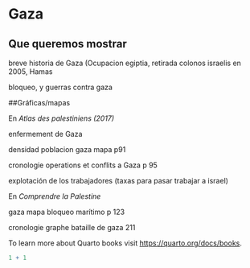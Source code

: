 # Gaza

## Que queremos mostrar

breve historia de Gaza (Ocupacion egiptia, retirada colonos israelis en 2005, Hamas

bloqueo, y guerras contra gaza

##Gráficas/mapas

En *Atlas des palestiniens (2017)*

enfermement de Gaza

densidad poblacion gaza mapa p91

cronologie operations et conflits a Gaza p 95

explotación de los trabajadores (taxas para pasar trabajar a israel)

En 	*Comprendre la Palestine*

gaza mapa bloqueo marítimo p 123

cronologie graphe bataille de gaza 211

To learn more about Quarto books visit <https://quarto.org/docs/books>.

```r
1 + 1
```
